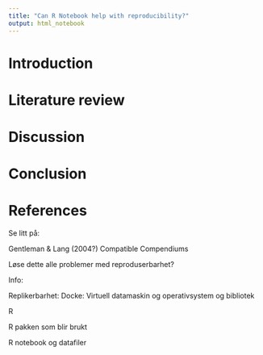 ```yaml
---
title: "Can R Notebook help with reproducibility?"
output: html_notebook
---
```


# Introduction

# Literature review

# Discussion

# Conclusion

# References

Se litt på:

Gentleman & Lang (2004?) Compatible Compendiums

Løse dette alle problemer med reproduserbarhet?

Info:

Replikerbarhet: Docke: Virtuell datamaskin og operativsystem og bibliotek

R

R pakken som blir brukt

R notebook og datafiler
